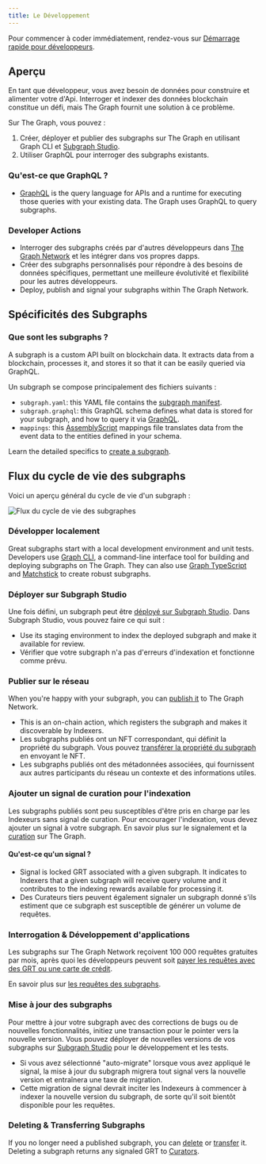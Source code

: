 ```yaml
---
title: Le Développement
---
```


Pour commencer à coder immédiatement, rendez-vous sur [Démarrage rapide pour développeurs](/quick-start/).

## Aperçu

En tant que développeur, vous avez besoin de données pour construire et alimenter votre d'Api. Interroger et indexer des données blockchain constitue un défi, mais The Graph fournit une solution à ce problème.

Sur The Graph, vous pouvez :

1.  Créer, déployer et publier des subgraphs sur The Graph en utilisant Graph CLI et [Subgraph Studio](https://thegraph.com/studio/).
2.  Utiliser GraphQL pour interroger des subgraphs existants.

### Qu'est-ce que GraphQL ?

- [GraphQL](https://graphql.org/learn/) is the query language for APIs and a runtime for executing those queries with your existing data. The Graph uses GraphQL to query subgraphs.

### Developer Actions

- Interroger des subgraphs créés par d'autres développeurs dans [The Graph Network](https://thegraph.com/explorer) et les intégrer dans vos propres dapps.
- Créer des subgraphs personnalisés pour répondre à des besoins de données spécifiques, permettant une meilleure évolutivité et flexibilité pour les autres développeurs.
- Deploy, publish and signal your subgraphs within The Graph Network.

## Spécificités des Subgraphs

### Que sont les subgraphs ?

A subgraph is a custom API built on blockchain data. It extracts data from a blockchain, processes it, and stores it so that it can be easily queried via GraphQL.

Un subgraph se compose principalement des fichiers suivants :

- `subgraph.yaml`: this YAML file contains the [subgraph manifest](/developing/creating-a-subgraph/#the-subgraph-manifest).
- `subgraph.graphql`: this GraphQL schema defines what data is stored for your subgraph, and how to query it via [GraphQL](/developing/creating-a-subgraph/#the-graphql-schema).
- `mappings`: this [AssemblyScript](https://github.com/AssemblyScript/assemblyscript) mappings file translates data from the event data to the entities defined in your schema.

Learn the detailed specifics to [create a subgraph](/developing/creating-a-subgraph/).

## Flux du cycle de vie des subgraphs

Voici un aperçu général du cycle de vie d'un subgraph :

![Flux du cycle de vie des subgraphes](/img/subgraph-lifecycle.png)

### Développer localement

Great subgraphs start with a local development environment and unit tests. Developers use [Graph CLI](https://github.com/graphprotocol/graph-tooling/tree/main/packages/cli), a command-line interface tool for building and deploying subgraphs on The Graph. They can also use [Graph TypeScript](/developing/graph-ts/) and [Matchstick](/developing/unit-testing-framework/) to create robust subgraphs.

### Déployer sur Subgraph Studio

Une fois défini, un subgraph peut être [déployé sur Subgraph Studio](/deploying/deploying-a-subgraph-to-studio/). Dans Subgraph Studio, vous pouvez faire ce qui suit :

- Use its staging environment to index the deployed subgraph and make it available for review.
- Vérifier que votre subgraph n'a pas d'erreurs d'indexation et fonctionne comme prévu.

### Publier sur le réseau

When you're happy with your subgraph, you can [publish it](/publishing/publishing-a-subgraph/) to The Graph Network.

- This is an on-chain action, which registers the subgraph and makes it discoverable by Indexers.
- Les subgraphs publiés ont un NFT correspondant, qui définit la propriété du subgraph. Vous pouvez [transférer la propriété du subgraph](/managing/transfer-a-subgraph/) en envoyant le NFT.
- Les subgraphs publiés ont des métadonnées associées, qui fournissent aux autres participants du réseau un contexte et des informations utiles.

### Ajouter un signal de curation pour l'indexation

Les subgraphs publiés sont peu susceptibles d'être pris en charge par les Indexeurs sans signal de curation. Pour encourager l'indexation, vous devez ajouter un signal à votre subgraph. En savoir plus sur le signalement et la [curation](/network/curating/) sur The Graph.

#### Qu'est-ce qu'un signal ?

- Signal is locked GRT associated with a given subgraph. It indicates to Indexers that a given subgraph will receive query volume and it contributes to the indexing rewards available for processing it.
- Des Curateurs tiers peuvent également signaler un subgraph donné s'ils estiment que ce subgraph est susceptible de générer un volume de requêtes.

### Interrogation & Développement d'applications

Les subgraphs sur The Graph Network reçoivent 100 000 requêtes gratuites par mois, après quoi les développeurs peuvent soit [payer les requêtes avec des GRT ou une carte de crédit](/billing/).

En savoir plus sur [les requêtes des subgraphs](/querying/querying-the-graph/).

### Mise à jour des subgraphs

Pour mettre à jour votre subgraph avec des corrections de bugs ou de nouvelles fonctionnalités, initiez une transaction pour le pointer vers la nouvelle version. Vous pouvez déployer de nouvelles versions de vos subgraphs sur [Subgraph Studio](https://thegraph.com/studio/) pour le développement et les tests.

- Si vous avez sélectionné "auto-migrate" lorsque vous avez appliqué le signal, la mise à jour du subgraph migrera tout signal vers la nouvelle version et entraînera une taxe de migration.
- Cette migration de signal devrait inciter les Indexeurs à commencer à indexer la nouvelle version du subgraph, de sorte qu'il soit bientôt disponible pour les requêtes.

### Deleting & Transferring Subgraphs

If you no longer need a published subgraph, you can [delete](/managing/delete-a-subgraph/) or [transfer](/managing/transfer-a-subgraph/) it. Deleting a subgraph returns any signaled GRT to [Curators](/network/curating/).
